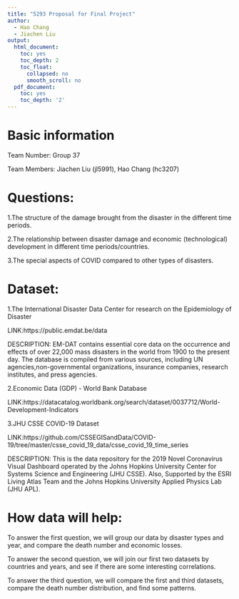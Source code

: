 ```yaml
---
title: "5293 Proposal for Final Project"
author:
  - Hao Chang
  - Jiachen Liu
output:
  html_document:
    toc: yes
    toc_depth: 2
    toc_float:
      collapsed: no
      smooth_scroll: no
  pdf_document:
    toc: yes
    toc_depth: '2'
---
```

# Basic information

Team Number: Group 37

Team Members: Jiachen Liu (jl5991), Hao Chang (hc3207)

# Questions:
  1.The structure of the damage brought from the disaster in the different time periods.
  
  2.The relationship between disaster damage and economic (technological) development in different time periods/countries.
  
  3.The special aspects of COVID compared to other types of disasters.

# Dataset:
  1.The International Disaster Data Center for research on the Epidemiology of Disaster
    
  LINK:https://public.emdat.be/data
    
  DESCRIPTION: EM-DAT contains essential core data on the occurrence and effects of over 22,000 mass disasters in the             world from 1900 to the present day. The database is compiled from various sources, including UN                             agencies,non-governmental organizations, insurance companies, research institutes, and press agencies.
  
  2.Economic Data (GDP) - World Bank Database
    
  LINK:https://datacatalog.worldbank.org/search/dataset/0037712/World-Development-Indicators
  
  3.JHU CSSE COVID-19 Dataset
    
  LINK:https://github.com/CSSEGISandData/COVID-19/tree/master/csse_covid_19_data/csse_covid_19_time_series
    
  DESCRIPTION: This is the data repository for the 2019 Novel Coronavirus Visual Dashboard operated by the Johns Hopkins          University Center for Systems Science and Engineering (JHU CSSE). Also, Supported by the ESRI Living Atlas Team and         the Johns Hopkins University Applied Physics Lab (JHU APL).

# How data will help:
  To answer the first question, we will group our data by disaster types and year, and compare the death number and economic     losses.
  
  To answer the second question, we will join our first two datasets by countries and years, and see if there are some          interesting correlations.
  
  To answer the third question, we will compare the first and third datasets, compare the death number distribution, and        find some patterns.
